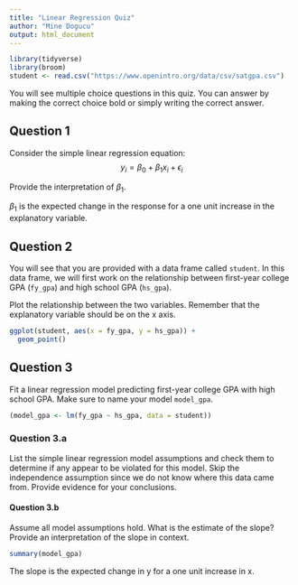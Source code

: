 ```yaml
---
title: "Linear Regression Quiz"
author: "Mine Dogucu"
output: html_document
---
```


```r
library(tidyverse)
library(broom)
student <- read.csv("https://www.openintro.org/data/csv/satgpa.csv")
```

You will see multiple choice questions in this quiz. You can answer by making the correct choice bold or simply writing the correct answer.

## Question 1

Consider the simple linear regression equation:
$$y_i = \beta_0 + \beta_1 x_i + \epsilon_i$$

Provide the interpretation of $\beta_1$.

$\beta_1$ is the expected change in the response for a one unit increase in the explanatory variable.

## Question 2

You will see that you are provided with a data frame called `student`. In this data frame, we will first work on the relationship between first-year college GPA (`fy_gpa`) and high school GPA (`hs_gpa`).

Plot the relationship between the two variables. Remember that the explanatory variable should be on the x axis.

```r
ggplot(student, aes(x = fy_gpa, y = hs_gpa)) +
  geom_point()
```

## Question 3

Fit a linear regression model predicting first-year college GPA with high school GPA.  Make sure to name your model `model_gpa`.  

```r
(model_gpa <- lm(fy_gpa ~ hs_gpa, data = student))
```

### Question 3.a  

List the simple linear regression model assumptions and check them to determine if any appear to be violated for this model. Skip the independence assumption since we do not know where this data came from. Provide evidence for your conclusions.

#### Question 3.b

Assume all model assumptions hold. What is the estimate of the slope? Provide an interpretation of the slope in context.

```r
summary(model_gpa)
```

The slope is the expected change in y for a one unit increase in x.

